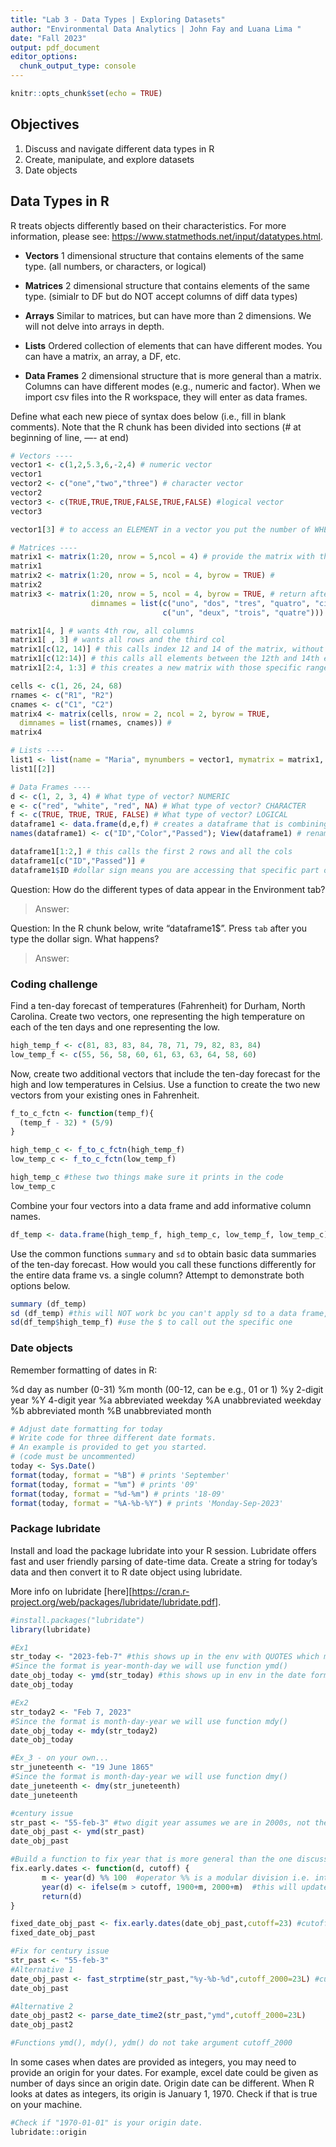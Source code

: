 ```yaml
---
title: "Lab 3 - Data Types | Exploring Datasets"
author: "Environmental Data Analytics | John Fay and Luana Lima "
date: "Fall 2023"
output: pdf_document
editor_options: 
  chunk_output_type: console
---
```


```r
knitr::opts_chunk$set(echo = TRUE)
```

## Objectives

1.  Discuss and navigate different data types in R
2.  Create, manipulate, and explore datasets
3.  Date objects

## Data Types in R

R treats objects differently based on their characteristics. For more information, please see: <https://www.statmethods.net/input/datatypes.html>.

-   **Vectors** 1 dimensional structure that contains elements of the same type.
  (all numbers, or characters, or logical)

-   **Matrices** 2 dimensional structure that contains elements of the same type.
  (simialr to DF but do NOT accept columns of diff data types)

-   **Arrays** Similar to matrices, but can have more than 2 dimensions. We will not delve into arrays in depth.

-   **Lists** Ordered collection of elements that can have different modes. You can have a matrix, an array, a DF, etc.

-   **Data Frames** 2 dimensional structure that is more general than a matrix. Columns can have different modes (e.g., numeric and factor). When we import csv files into the R workspace, they will enter as data frames.

Define what each new piece of syntax does below (i.e., fill in blank comments). Note that the R chunk has been divided into sections (\# at beginning of line, ---- at end)

```r
# Vectors ----
vector1 <- c(1,2,5.3,6,-2,4) # numeric vector
vector1
vector2 <- c("one","two","three") # character vector
vector2
vector3 <- c(TRUE,TRUE,TRUE,FALSE,TRUE,FALSE) #logical vector
vector3

vector1[3] # to access an ELEMENT in a vector you put the number of WHERE you want to pull. aka 3 is the going to pull the third element

# Matrices ----
matrix1 <- matrix(1:20, nrow = 5,ncol = 4) # provide the matrix with the number of rows:num of cols, and what number of rows/cols you want it to make
matrix1
matrix2 <- matrix(1:20, nrow = 5, ncol = 4, byrow = TRUE) #
matrix2
matrix3 <- matrix(1:20, nrow = 5, ncol = 4, byrow = TRUE, # return after comma continues the line
                  dimnames = list(c("uno", "dos", "tres", "quatro", "cinco"), 
                                  c("un", "deux", "trois", "quatre"))) #

matrix1[4, ] # wants 4th row, all columns
matrix1[ , 3] # wants all rows and the third col
matrix1[c(12, 14)] # this calls index 12 and 14 of the matrix, without the c may be more useful
matrix1[c(12:14)] # this calls all elements between the 12th and 14th element
matrix1[2:4, 1:3] # this creates a new matrix with those specific ranges

cells <- c(1, 26, 24, 68)
rnames <- c("R1", "R2")
cnames <- c("C1", "C2") 
matrix4 <- matrix(cells, nrow = 2, ncol = 2, byrow = TRUE,
  dimnames = list(rnames, cnames)) # 
matrix4

# Lists ---- 
list1 <- list(name = "Maria", mynumbers = vector1, mymatrix = matrix1, age = 5.3); list1
list1[[2]]

# Data Frames ----
d <- c(1, 2, 3, 4) # What type of vector? NUMERIC
e <- c("red", "white", "red", NA) # What type of vector? CHARACTER
f <- c(TRUE, TRUE, TRUE, FALSE) # What type of vector? LOGICAL
dataframe1 <- data.frame(d,e,f) # creates a dataframe that is combining d, e, and f vectors
names(dataframe1) <- c("ID","Color","Passed"); View(dataframe1) # renames the col name for the three variables

dataframe1[1:2,] # this calls the first 2 rows and all the cols
dataframe1[c("ID","Passed")] # 
dataframe1$ID #dollar sign means you are accessing that specific part of the df

```

Question: How do the different types of data appear in the Environment tab?

> Answer:

Question: In the R chunk below, write "dataframe1\$". Press `tab` after you type the dollar sign. What happens?

> Answer:

### Coding challenge

Find a ten-day forecast of temperatures (Fahrenheit) for Durham, North Carolina. Create two vectors, one representing the high temperature on each of the ten days and one representing the low.

```r
high_temp_f <- c(81, 83, 83, 84, 78, 71, 79, 82, 83, 84)
low_temp_f <- c(55, 56, 58, 60, 61, 63, 63, 64, 58, 60)
```

Now, create two additional vectors that include the ten-day forecast for the high and low temperatures in Celsius. Use a function to create the two new vectors from your existing ones in Fahrenheit.

```r
f_to_c_fctn <- function(temp_f){
  (temp_f - 32) * (5/9)
}

high_temp_c <- f_to_c_fctn(high_temp_f)
low_temp_c <- f_to_c_fctn(low_temp_f)

high_temp_c #these two things make sure it prints in the code
low_temp_c
```

Combine your four vectors into a data frame and add informative column names.

```r
df_temp <- data.frame(high_temp_f, high_temp_c, low_temp_f, low_temp_c)

```

Use the common functions `summary` and `sd` to obtain basic data summaries of the ten-day forecast. How would you call these functions differently for the entire data frame vs. a single column? Attempt to demonstrate both options below.

```r
summary (df_temp)
sd (df_temp) #this will NOT work bc you can't apply sd to a data frame, you must ask it to do it for a certain column
sd(df_temp$high_temp_f) #use the $ to call out the specific one
```

### Date objects

Remember formatting of dates in R:

%d day as number (0-31) %m month (00-12, can be e.g., 01 or 1) %y 2-digit year %Y 4-digit year %a abbreviated weekday %A unabbreviated weekday %b abbreviated month %B unabbreviated month

```r
# Adjust date formatting for today
# Write code for three different date formats. 
# An example is provided to get you started.
# (code must be uncommented)
today <- Sys.Date()
format(today, format = "%B") # prints 'September'
format(today, format = "%m") # prints '09'
format(today, format = "%d-%m") # prints '18-09'
format(today, format = "%A-%b-%Y") # prints 'Monday-Sep-2023'

```

### Package lubridate

Install and load the package lubridate into your R session. Lubridate offers fast and user friendly parsing of date-time data. Create a string for today's data and then convert it to R date object using lubridate.

More info on lubridate [here][<https://cran.r-project.org/web/packages/lubridate/lubridate.pdf>].

```r
#install.packages("lubridate")
library(lubridate)

#Ex1
str_today <- "2023-feb-7" #this shows up in the env with QUOTES which means it is character
#Since the format is year-month-day we will use function ymd()
date_obj_today <- ymd(str_today) #this shows up in env in the date format
date_obj_today

#Ex2
str_today2 <- "Feb 7, 2023"
#Since the format is month-day-year we will use function mdy()
date_obj_today <- mdy(str_today2)
date_obj_today

#Ex_3 - on your own...
str_juneteenth <- "19 June 1865"
#Since the format is month-day-year we will use function dmy()
date_juneteenth <- dmy(str_juneteenth)
date_juneteenth
```

```r
#century issue
str_past <- "55-feb-3" #two digit year assumes we are in 2000s, not the 1900s or before
date_obj_past <- ymd(str_past)
date_obj_past

#Build a function to fix year that is more general than the one discussed in the lesson
fix.early.dates <- function(d, cutoff) {
       m <- year(d) %% 100  #operator %% is a modular division i.e. integer-divide year(d) by 100 and returns the remainder 
       year(d) <- ifelse(m > cutoff, 1900+m, 2000+m)  #this will update year(d), year() is a function that returns the year for a data object
       return(d)
}

fixed_date_obj_past <- fix.early.dates(date_obj_past,cutoff=23) #cutoff could be the current year to be more general or any other depending on data set 
fixed_date_obj_past
```

```r
#Fix for century issue
str_past <- "55-feb-3"
#Alternative 1
date_obj_past <- fast_strptime(str_past,"%y-%b-%d",cutoff_2000=23L) #cutoff_2000 is an argument name
date_obj_past

#Alternative 2
date_obj_past2 <- parse_date_time2(str_past,"ymd",cutoff_2000=23L)
date_obj_past2

#Functions ymd(), mdy(), ydm() do not take argument cutoff_2000
```

In some cases when dates are provided as integers, you may need to provide an origin for your dates. For example, excel date could be given as number of days since an origin date. Origin date can be different. When R looks at dates as integers, its origin is January 1, 1970. Check if that is true on your machine.

```r
#Check if "1970-01-01" is your origin date.
lubridate::origin

```
